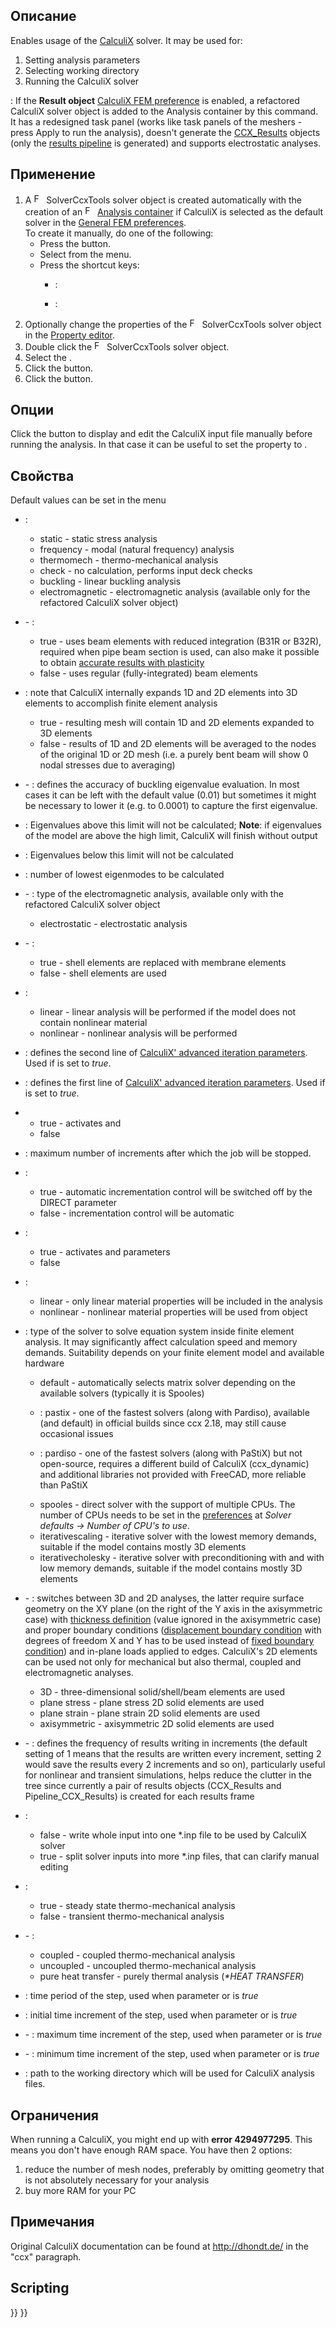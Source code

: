 <languages/>

<div class="mw-translate-fuzzy">
{{Docnav/ru
|[[FEM_FemMesh2Mesh/ru|FEM mesh to mesh]]
|[[FEM_SolverCalculiX/ru|Solver CalculiX]]
|[[FEM_Workbench/ru|FEM]]
|IconL=FEM_FemMesh2Mesh.svg
|IconR=FEM_SolverCalculiX.svg
|IconC=Workbench_FEM.svg
}}
</div>

<div class="mw-translate-fuzzy">
{{GuiCommand/ru
|Name=FEM SolverCalculixCxxtools
|Name/ru=FEM Solver
|MenuLocation=Solve → Solver CalculiX Standard
|Workbenches=[[FEM_Workbench/ru|FEM]]
|Shortcut={{KEY|S}} {{KEY|X}}
|SeeAlso=[[FEM_tutorial/ru|FEM tutorial]]
}}
</div>

<span id="Description"></span>
==Описание==

Enables usage of the [https://en.wikipedia.org/wiki/Calculix CalculiX] solver. It may be used for:
# Setting analysis parameters
# Selecting working directory
# Running the CalculiX solver

{{Version|1.1}}: If the '''Result object''' [[FEM_Preferences#CalculiX|CalculiX FEM preference]] is enabled, a refactored CalculiX solver object is added to the Analysis container by this command. It has a redesigned task panel (works like task panels of the meshers - press Apply to run the analysis), doesn't generate the [[FEM_ResultShow|CCX_Results]] objects (only the [[FEM_PostPipelineFromResult|results pipeline]] is generated) and supports electrostatic analyses.

<span id="Usage"></span>
==Применение==

# A [[Image:FEM_SolverCalculixCcxtools.svg|16px]] SolverCcxTools solver object is created automatically with the creation of an [[Image:FEM_Analysis.svg|16px|link=FEM_Analysis]] [[FEM_Analysis|Analysis container]] if CalculiX is selected as the default solver in the [[FEM_Preferences#General|General FEM preferences]].<br>To create it manually, do one of the following:
#* Press the {{Button|[[Image:FEM_SolverCalculixCcxtools.svg|16px]] [[FEM_SolverCalculixCcxtools|Solver CalculiX]]}} button.
#* Select {{MenuCommand|Solve → [[Image:FEM_SolverCalculixCcxtools.svg|16px]] Solver CalculiX}} from the menu.
#* Press the shortcut keys:
#** {{VersionMinus|1.0}}: {{KEY|S}} {{KEY|X}}
#** {{VersionPlus|1.1}}: {{KEY|S}} {{KEY|C}}
# Optionally change the properties of the [[Image:FEM_SolverCalculixCcxtools.svg|16px]] SolverCcxTools solver object in the [[Property_editor|Property editor]].
# Double click the [[Image:FEM_SolverCalculixCcxtools.svg|16px]] SolverCcxTools solver object.
# Select the {{MenuCommand|Analysis type}}.
# Click the {{Button|Write .inp file}} button.
# Click the {{Button|Run CalculiX}} button.

<span id="Options"></span>
==Опции==

Click the {{Button|Edit .inp file}} button to display and edit the CalculiX input file manually before running the analysis. In that case it can be useful to set the {{PropertyData|Split Input Writer}} property to {{True}}.

<span id="Properties"></span>
==Свойства==

Default values can be set in the menu {{MenuCommand|Edit → Preferences → FEM → CalculiX}}

* {{PropertyData|Analysis Type}}:
** static - static stress analysis
** frequency - modal (natural frequency) analysis
** thermomech - thermo-mechanical analysis
** check - no calculation, performs input deck checks
** buckling - linear buckling analysis {{Version|0.20}}
** electromagnetic - electromagnetic analysis (available only for the refactored CalculiX solver object) {{Version|1.1}}

* {{PropertyData|Beam Reduced Integration}} - {{Version|1.0}}:
** true - uses beam elements with reduced integration (B31R or B32R), required when pipe beam section is used, can also make it possible to obtain [https://forum.freecad.org/viewtopic.php?t=61233 accurate results with plasticity]
** false - uses regular (fully-integrated) beam elements

* {{PropertyData|Beam Shell Result Output 3D}}: note that CalculiX internally expands 1D and 2D elements into 3D elements to accomplish finite element analysis
** true - resulting mesh will contain 1D and 2D elements expanded to 3D elements
** false - results of 1D and 2D elements will be averaged to the nodes of the original 1D or 2D mesh (i.e. a purely bent beam will show 0 nodal stresses due to averaging)

* {{PropertyData|Buckling Accuracy}} - {{Version|1.1}}: defines the accuracy of buckling eigenvalue evaluation. In most cases it can be left with the default value (0.01) but sometimes it might be necessary to lower it (e.g. to 0.0001) to capture the first eigenvalue.

* {{PropertyData|Eigenmode High Limit}}: Eigenvalues above this limit will not be calculated; '''Note''': if eigenvalues of the model are above the high limit, CalculiX will finish without output

* {{PropertyData|Eigenmode Low Limit}}: Eigenvalues below this limit will not be calculated

* {{PropertyData|Eigenmodes Count}}: number of lowest eigenmodes to be calculated

* {{PropertyData|Electromagnetic Mode}} - {{Version|1.0}}: type of the electromagnetic analysis, available only with the refactored CalculiX solver object
** electrostatic - electrostatic analysis

* {{PropertyData|Exclude Bending Stiffness}} - {{Version|1.1}}:
** true - shell elements are replaced with membrane elements
** false - shell elements are used

* {{PropertyData|Geometric Nonlinearity}}:
** linear - linear analysis will be performed if the model does not contain nonlinear material
** nonlinear - nonlinear analysis will be performed

* {{PropertyData|Iterations Control parameter Cutb}}: defines the second line of [http://www.dhondt.de/ccx_2.17.pdf#subsection.8.24 CalculiX' advanced iteration parameters]. Used if {{PropertyData|Iterations Control Parameter Time Use}} is set to ''true''.

* {{PropertyData|Iterations Control Parameter Iter}}: defines the first line of [http://www.dhondt.de/ccx_2.17.pdf#subsection.8.24 CalculiX' advanced iteration parameters]. Used if {{PropertyData|Iterations Control Parameter Time Use}} is set to ''true''.

* {{PropertyData|Iterations Control Parameter Time Use}}
** true - activates {{PropertyData|Iterations Control parameter Cutb}} and {{PropertyData|Iterations Control Parameter Iter}}
** false

* {{PropertyData|Iterations Maximum}}: maximum number of increments after which the job will be stopped.

* {{PropertyData|Iterations User Defined Incrementations}}:
** true - automatic incrementation control will be switched off by the DIRECT parameter
** false - incrementation control will be automatic

* {{PropertyData|Iterations User Defined Time Step Length}}:
** true - activates {{PropertyData|Time End}} and {{PropertyData|Time Initial Step}} parameters
** false

* {{PropertyData|Material Nonlinearity}}:
** linear - only linear material properties will be included in the analysis
** nonlinear - nonlinear material properties will be used from {{KEY|[[Image:FEM_MaterialMechanicalNonlinear.svg|24px]] [[FEM_MaterialMechanicalNonlinear|Nonlinear mechanical material]]}} object

* {{PropertyData|Matrix Solver Type}}: type of the solver to solve equation system inside finite element analysis. It may significantly affect calculation speed and memory demands. Suitability depends on your finite element model and available hardware
** default - automatically selects matrix solver depending on the available solvers (typically it is Spooles)
** {{Version|1.0}}: pastix - one of the fastest solvers (along with Pardiso), available (and default) in official builds since ccx 2.18, may still cause occasional issues
** {{Version|1.0}}: pardiso - one of the fastest solvers (along with PaStiX) but not open-source, requires a different build of CalculiX (ccx_dynamic) and additional libraries not provided with FreeCAD, more reliable than PaStiX
** spooles - direct solver with the support of multiple CPUs. The number of CPUs needs to be set in the [[FEM_Preferences#CalculiX|preferences]]  at ''Solver defaults → Number of CPU's to use''.
** iterativescaling - iterative solver with the lowest memory demands, suitable if the model contains mostly 3D elements
** iterativecholesky - iterative solver with preconditioning with and with low memory demands, suitable if the model contains mostly 3D elements

* {{PropertyData|Model Space}} - {{Version|1.0}}: switches between 3D and 2D analyses, the latter require surface geometry on the XY plane (on the right of the Y axis in the axisymmetric case) with [[FEM_ElementGeometry2D|thickness definition]] (value ignored in the axisymmetric case) and proper boundary conditions ([[FEM_ConstraintDisplacement|displacement boundary condition]] with degrees of freedom X and Y has to be used instead of [[FEM_ConstraintFixed|fixed boundary condition]]) and in-plane loads applied to edges. CalculiX's 2D elements can be used not only for mechanical but also thermal, coupled and electromagnetic analyses.
** 3D - three-dimensional solid/shell/beam elements are used
** plane stress - plane stress 2D solid elements are used
** plane strain - plane strain 2D solid elements are used
** axisymmetric - axisymmetric 2D solid elements are used

* {{PropertyData|Output Frequency}} - {{Version|1.0}}: defines the frequency of results writing in increments (the default setting of 1 means that the results are written every increment, setting 2 would save the results every 2 increments and so on), particularly useful for nonlinear and transient simulations, helps reduce the clutter in the tree since currently a pair of results objects (CCX_Results and Pipeline_CCX_Results) is created for each results frame

* {{PropertyData|Split Input Writer}}:
** false - write whole input into one *.inp file to be used by CalculiX solver
** true - split solver inputs into more *.inp files, that can clarify manual editing

* {{PropertyData|Thermo Mech Steady State}}:
** true - steady state thermo-mechanical analysis
** false - transient thermo-mechanical analysis

* {{PropertyData|Thermo Mech Type}} - {{Version|1.0}}:
** coupled - coupled thermo-mechanical analysis
** uncoupled - uncoupled thermo-mechanical analysis
** pure heat transfer - purely thermal analysis (''*HEAT TRANSFER'')

* {{PropertyData|Time End}}: time period of the step, used when parameter {{PropertyData|Iterations User Defined Incrementations}} or {{PropertyData|Iterations User Defined Time Step Length}} is ''true''

* {{PropertyData|Time Initial Step}}: initial time increment of the step, used when parameter {{PropertyData|Iterations User Defined Incrementations}} or {{PropertyData|Iterations User Defined Time Step Length}} is ''true''

* {{PropertyData|Time Maximum Step}} - {{Version|1.0}}: maximum time increment of the step, used when parameter {{PropertyData|Iterations User Defined Incrementations}} or {{PropertyData|Iterations User Defined Time Step Length}} is ''true''

* {{PropertyData|Time Minimum Step}} - {{Version|1.0}}: minimum time increment of the step, used when parameter {{PropertyData|Iterations User Defined Incrementations}} or {{PropertyData|Iterations User Defined Time Step Length}} is ''true''

* {{PropertyData|Working Dir}}: path to the working directory which will be used for CalculiX analysis files.

<span id="Limitations"></span>
==Ограничения==

When running a CalculiX, you might end up with '''error 4294977295'''. This means you don't have enough RAM space. You have then 2 options:
# reduce the number of mesh nodes, preferably by omitting geometry that is not absolutely necessary for your analysis
# buy more RAM for your PC

<span id="Notes"></span>
==Примечания==

Original CalculiX documentation can be found at http://dhondt.de/ in the "ccx" paragraph.

==Scripting==


<div class="mw-translate-fuzzy">
{{Docnav/ru
|[[FEM_FemMesh2Mesh/ru|FEM mesh to mesh]]
|[[FEM_SolverCalculiX/ru|Solver CalculiX]]
|[[FEM_Workbench/ru|FEM]]
|IconL=FEM_FemMesh2Mesh.svg
|IconR=FEM_SolverCalculiX.svg
|IconC=Workbench_FEM.svg
}}
</div>

{{FEM Tools navi{{#translation:}}}}
{{Userdocnavi{{#translation:}}}}